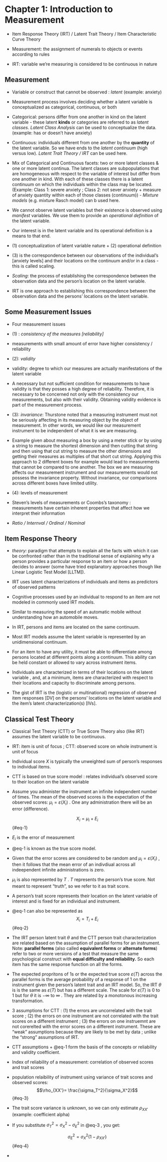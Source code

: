 # Chapter 1: Introduction to Measurement

-   Item Response Theory (IRT) / Latent Trait Theory / Item Characteristic Curve Theory

-   Measurement: the assignment of numerals to objects or events according to rules

-   IRT: variable we're measuring is considered to be continuous in nature

## Measurement

-   Variable or construct that cannot be observed : *latent* (example: anxiety)

-   Measurement process involves deciding whether a latent variable is conceptualized as categorical, continuous, or both

-   Categorical: persons differ from one another in kind on the latent variable - these latent **kinds** or categories are referred to as *latent classes*. *Latent Class Analysis* can be used to conceptualize the data. (example: has or doesn't have anxiety)

-   Continuous: individuals different from one another by the **quantity** of the latent variable. So we have ends to the *latent continuum* (high versus low). *Latent Trait Theory / IRT* can be used here.

-   Mix of Categorical and Continuous facets: two or more latent classes & one or more latent continua. The latent classes are subpopulations that are homogeneous with respect to the variable of interest but differ from one another in kind. With each of these classes there is a latent continuum on which the individuals within the class may be located. (Example: Class 1: severe anxiety ; Class 2: not sever anxiety + measure of anxiety quantity within each of those classes (continuum)) - *Mixture models* (e.g. mixture Rasch model) can b used here.

-   We cannot observe latent variables but their existence is observed using *manifest* variables. We use them to provide an *operational definition* of the latent variable.

-   Our interest is in the latent variable and its operational definition is a means to that end.

-   \(1\) conceptualization of latent variable nature + (2) operational definition

-   \(3\) is the correspondence between our observations of the individual's \[anxiety levels\] and their locations on the continuum and/or in a class - this is called scaling.

-   *Scaling*: the process of establishing the correspondence between the observation data and the person's location on the latent variable.

-   IRT is one approach to establishing this correspondence between the observation data and the persons' locations on the latent variable.

## Some Measurement Issues

-   Four measurement issues

-   \(1\) : *consistency of the measures \[reliability\]*

-   measurements with small amount of error have higher consistency / reliability

-   (2): *validity*

-   validity: degree to which our measures are actually manifestations of the latent variable

-   A necessary but not sufficient condition for measurements to have validity is that they posses a high degree of reliability. Therefore, it is necessary to be concerned not only with the consistency our measurements, but also with their validity. Obtaining validity evidence is part of the measurement process.

-   (3): *invariance*: Thurstone noted that a measuring instrument must not be seriously affecting in its measuring object by the object of measurement. In other words, we would like our measurement instrument to be independent of what it is we are measuring.

-   Example given about measuring a box by using a meter stick or by using a string to measure the shortest dimension and then cutting that string and then using that cut string to measure the other dimensions and getting their measures as multiples of that short cut string. Applying this approach to 2 different boxes for example would lead to measurements that cannot be compared to one another. The box we are measuring affects our measurement instrument and our measurements would not possess the invariance property. Without invariance, our comparisons across different boxes have limited utility.

-   (4): levels of measurement

-   Steven's levels of measurements or Coombs's taxonomy : measurements have certain inherent properties that affect how we interpret their information

-   *Ratio / Internval / Ordinal / Nominal*

## Item Response Theory

-   *theory:* paradigm that attempts to explain all the facts with which it can be confronted rather than in the traditional sense of explaining why a person provides a particular response to an item or how a person decides to answer (some have tried explanatory approaches though like Linear Logistic Test Model \[LLTM\]).

-   IRT uses latent characterizations of individuals and items as predictors of observed patterns

-   Cognitive processes used by an individual to respond to an item are not modeled in commonly used IRT models.

-   Similar to measuring the speed of an automatic mobile without understanding how an automobile moves.

-   In IRT, persons and items are located on the same continuum.

-   Most IRT models assume the latent variable is represented by an unidimensional continuum.

-   For an item to have any utility, it must be able to differentiate among persons located at different points along a continuum. This ability can be held constant or allowed to vary across instrument items.

-   Individuals are characterized in terms of their locations on the latent variable , and, at a minimum, items are characterized with respect to their locations and capacity to discriminate among persons.

-   The gist of IRT is the (logistic or multinational) regression of observed item responses \[DV\] on the persons' locations on the latent variable and the item's latent characterization(s) \[IVs\].

## Classical Test Theory

-   Classical Test Theory (CTT) or True Score Theory also (like IRT) assumes the latent variable to be continuous.

-   IRT: item is unit of focus ; CTT: observed score on whole instrument is unit of focus

-   Individual score $X$ is typically the unweighted sum of person's responses to individual items.

-   CTT is based on true score model : relates individual's observed score to their location on the latent variable

-   Assume you administer the instrument an infinite independent number of times. The mean of the observed scores is the expectation of the observed scores: $\mu_i=\varepsilon(X_i)$ . One any administration there will be an error (difference).

    $$ 
    X_i=\mu_i+E_i
    $$ {#eq-1}

-   $E_i$ is the error of measurement

-   @eq-1 is known as the true score model.

-   Given that the error scores are considered to be random and $\mu_i=\varepsilon(X_i)$ , then it follows that the mean error of an indivdiual across all indeependent infinite administrations is zero.

-   $\mu_i$ is also represented by $T$ . $T$ represents the person's true score. Not meant to represent "truth", so we refer to it as trait score.

-   A person's trait score represents their location on the latent variable of interest and is fixed for an individual and instrument.

-   @eq-1 can also be represented as $$X_i=T_i+E_i$$ {#eq-2}

-   The IRT person latent trait $\theta$ and the CTT person trait characterization are related based on the assumption of parallel forms for an instrument. Note: **parallel forms** (also called **equivalent forms** or **alternate forms**) refer to two or more versions of a test that measure the same psychological construct with **equal difficulty and reliability.** So each item has the same response function on all the forms.

-   The expected propritons of 1s or the expected true score $\varepsilon (T)$ across the parallel forms is the average probability of a response of 1 on the instrument given the person's latent trait and an IRT model. So, the IRT $\theta$ is is the same as $\varepsilon (T)$ but has a different scale. The scale for $\varepsilon (T)$ is 0 to 1 but for $\theta$ it is $-\infty$ to $\infty$ . They are related by a monotonous increasing transformation.

-   3 assumptions for CTT : (1) the errors are uncorrelated with the trait score ; (2) the errors on one instrument are not correlated with the trait scores on a different instrument ; (3) the errors on one instruemnt are not corerelted with the error scores on a different instrument. These are "weak" assumptions because they are likely to be met by data ; unlike the "strong" assumptions of IRT.

-   CTT assumptions + @eq-1 form the basis of the concepts or reliability and validity coefficient.

-   Index of reliability of a measurement: correlation of observed scores and trait scores

-   population relaibility of instrument using variance of trait scores and observed scores: $$\rho_{XX'}= \frac{\sigma_T^2}{\sigma_X^2}$$ {#eq-3}

-   The trait score variance is unknown, so we can only estimate $\rho_{XX'}$ (example: coefficient alpha)

-   If you substitute $\sigma_T^2=\sigma_X^2-\sigma_E^2$ in @eq-3 , you get:

    $$\sigma_E^2=\sigma_X^2(1-\rho_{XX'})$$ {#eq-4}

-   
